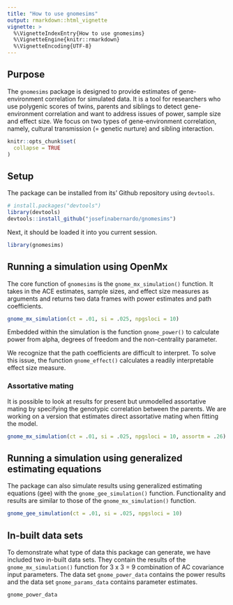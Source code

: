 ```yaml
---
title: "How to use gnomesims"
output: rmarkdown::html_vignette
vignette: >
  %\VignetteIndexEntry{How to use gnomesims}
  %\VignetteEngine{knitr::rmarkdown}
  %\VignetteEncoding{UTF-8}
---
```

## Purpose

The `gnomesims` package is designed to provide estimates of gene-environment correlation for simulated data. It is a tool for researchers who use polygenic scores of twins, parents and siblings to detect gene-environment correlation and want to address issues of power, sample size and effect size. We focus on two types of gene-environment correlation, namely, cultural transmission (= genetic nurture) and sibling interaction.

```r
knitr::opts_chunk$set(
  collapse = TRUE
)
```

## Setup

The package can be installed from its' Github repository using `devtools`.

```r
# install.packages("devtools")
library(devtools)
devtools::install_github("josefinabernardo/gnomesims")
```

Next, it should be loaded it into you current session.

```r
library(gnomesims)
```

## Running a simulation using OpenMx

The core function of `gnomesims` is the `gnome_mx_simulation()` function. It takes in the ACE estimates, sample sizes, and effect size measures as arguments and returns two data frames with power estimates and path coefficients.

```r
gnome_mx_simulation(ct = .01, si = .025, npgsloci = 10)
```

Embedded within the simulation is the function `gnome_power()` to calculate power from alpha, degrees of freedom and the non-centrality parameter.

We recognize that the path coefficients are difficult to interpret. To solve this issue, the function `gnome_effect()` calculates a readily interpretable effect size measure.

### Assortative mating

It is possible to look at results for present but unmodelled assortative mating by specifying the genotypic correlation between the parents. We are working on a version that estimates direct assortative mating when fitting the model.

```r
gnome_mx_simulation(ct = .01, si = .025, npgsloci = 10, assortm = .26)
```

## Running a simulation using generalized estimating equations

The package can also simulate results using generalized estimating equations (gee) with the `gnome_gee_simulation()` function. Functionality and results are similar to those of the `gnome_mx_simulation()` function.

```r
gnome_gee_simulation(ct = .01, si = .025, npgsloci = 10)
```


## In-built data sets

To demonstrate what type of data this package can generate, we have included two in-built data sets. They contain the results of the `gnome_mx_simulation()` function for 3 x 3 = 9 combination of AC covariance input parameters. The data set `gnome_power_data` contains the power results and the data set `gnome_params_data` contains parameter estimates.

```r
gnome_power_data
```
